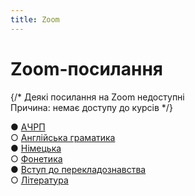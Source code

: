 ```yaml
---
title: Zoom
---
```



# Zoom-посилання

{/*
<Callout type="error">Деякі посилання на Zoom недоступні \
Причина: немає доступу до курсів</Callout>
*/}

● [АЧРП](https://krnu.org/mod/url/view.php?id=26865) \
○ [Англійська граматика](https://krnu.org/mod/url/view.php?id=31400) \
● [Німецька](https://krnu.org/mod/url/view.php?id=34859) \
○ [Фонетика](https://krnu.org/mod/url/view.php?id=37335) \
● [Вступ до перекладознавства](https://krnu.org/mod/url/view.php?id=51395) \
○ [Література](https://krnu.org/mod/url/view.php?id=31401)
